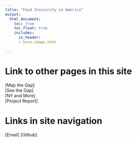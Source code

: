 ```yaml
---
title: "Food Insecurity in America"
output:
  html_document:
    toc: true
    toc_float: true
    includes:
      in_header: 
      - hero-image.html
    
---
```


<style>
body {
    position: absolute;
    left: 0px;}
</style>


# Link to other pages in this site

[Map the Gap]\
[See the Gap]\
[NY and More]\
[Project Report]

# Links in site navigation

[Email]
[Github]